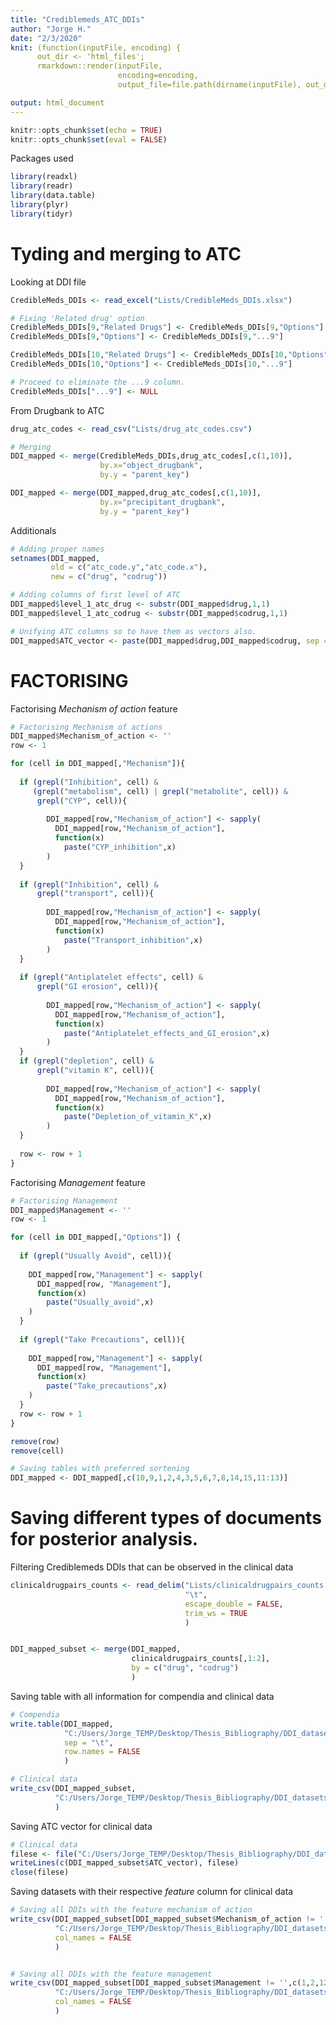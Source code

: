 ---
title: "Crediblemeds_ATC_DDIs"
author: "Jorge H."
date: "2/3/2020"
knit: (function(inputFile, encoding) { 
      out_dir <- 'html_files';
      rmarkdown::render(inputFile,
                        encoding=encoding, 
                        output_file=file.path(dirname(inputFile), out_dir, 'Crediblemeds_DDI.html')) })

output: html_document
---

```{r setup, include=FALSE}
knitr::opts_chunk$set(echo = TRUE)
knitr::opts_chunk$set(eval = FALSE)
```

Packages used
```{r}
library(readxl)
library(readr)
library(data.table)
library(plyr)
library(tidyr)
```

# Tyding and merging to ATC

Looking at DDI file
```{r}
CredibleMeds_DDIs <- read_excel("Lists/CredibleMeds_DDIs.xlsx")

# Fixing 'Related drug' option
CredibleMeds_DDIs[9,"Related Drugs"] <- CredibleMeds_DDIs[9,"Options"]
CredibleMeds_DDIs[9,"Options"] <- CredibleMeds_DDIs[9,"...9"]

CredibleMeds_DDIs[10,"Related Drugs"] <- CredibleMeds_DDIs[10,"Options"]
CredibleMeds_DDIs[10,"Options"] <- CredibleMeds_DDIs[10,"...9"]

# Proceed to eliminate the ...9 column. 
CredibleMeds_DDIs["...9"] <- NULL 

```


From Drugbank to ATC
```{r}
drug_atc_codes <- read_csv("Lists/drug_atc_codes.csv")

# Merging
DDI_mapped <- merge(CredibleMeds_DDIs,drug_atc_codes[,c(1,10)],
                    by.x="object_drugbank",
                    by.y = "parent_key")

DDI_mapped <- merge(DDI_mapped,drug_atc_codes[,c(1,10)],
                    by.x="precipitant_drugbank",
                    by.y = "parent_key")
```


Additionals
```{r}
# Adding proper names
setnames(DDI_mapped,
         old = c("atc_code.y","atc_code.x"),
         new = c("drug", "codrug"))

# Adding columns of first level of ATC
DDI_mapped$level_1_atc_drug <- substr(DDI_mapped$drug,1,1)
DDI_mapped$level_1_atc_codrug <- substr(DDI_mapped$codrug,1,1)

# Unifying ATC columns so to have them as vectors also.
DDI_mapped$ATC_vector <- paste(DDI_mapped$drug,DDI_mapped$codrug, sep = "_") 
```


# FACTORISING

Factorising *Mechanism of action* feature 
```{r}
# Factorising Mechanism of actions
DDI_mapped$Mechanism_of_action <- ''
row <- 1

for (cell in DDI_mapped[,"Mechanism"]){
  
  if (grepl("Inhibition", cell) & 
     (grepl("metabolism", cell) | grepl("metabolite", cell)) & 
      grepl("CYP", cell)){
    
        DDI_mapped[row,"Mechanism_of_action"] <- sapply(
          DDI_mapped[row,"Mechanism_of_action"], 
          function(x) 
            paste("CYP_inhibition",x)
        )
  }
  
  if (grepl("Inhibition", cell) &
      grepl("transport", cell)){
    
        DDI_mapped[row,"Mechanism_of_action"] <- sapply(
          DDI_mapped[row,"Mechanism_of_action"],
          function(x) 
            paste("Transport_inhibition",x)
        )
  }
  
  if (grepl("Antiplatelet effects", cell) & 
      grepl("GI erosion", cell)){
    
        DDI_mapped[row,"Mechanism_of_action"] <- sapply(
          DDI_mapped[row,"Mechanism_of_action"], 
          function(x) 
            paste("Antiplatelet_effects_and_GI_erosion",x)
        )
  }
  if (grepl("depletion", cell) & 
      grepl("vitamin K", cell)){
    
        DDI_mapped[row,"Mechanism_of_action"] <- sapply(
          DDI_mapped[row,"Mechanism_of_action"], 
          function(x) 
            paste("Depletion_of_vitamin_K",x)
        )
  }
  
  row <- row + 1
} 
```


Factorising *Management* feature
```{r}
# Factorising Management
DDI_mapped$Management <- ''
row <- 1

for (cell in DDI_mapped[,"Options"]) {
  
  if (grepl("Usually Avoid", cell)){
    
    DDI_mapped[row,"Management"] <- sapply(
      DDI_mapped[row, "Management"], 
      function(x) 
        paste("Usually_avoid",x)
    )
  }
  
  if (grepl("Take Precautions", cell)){
    
    DDI_mapped[row,"Management"] <- sapply(
      DDI_mapped[row, "Management"], 
      function(x) 
        paste("Take_precautions",x)
    )
  }
  row <- row + 1
}

remove(row)
remove(cell)

# Saving tables with preferred sortening
DDI_mapped <- DDI_mapped[,c(10,9,1,2,4,3,5,6,7,8,14,15,11:13)]
```


# Saving different types of documents for posterior analysis. 

Filtering Crediblemeds DDIs that can be observed in the clinical data 
```{r}
clinicaldrugpairs_counts <- read_delim("Lists/clinicaldrugpairs_counts.tsv",
                                       "\t", 
                                       escape_double = FALSE, 
                                       trim_ws = TRUE
                                       )


DDI_mapped_subset <- merge(DDI_mapped,
                           clinicaldrugpairs_counts[,1:2],
                           by = c("drug", "codrug")
                           )
```


Saving table with all information for compendia and clinical data
```{r}
# Compendia
write.table(DDI_mapped,
            "C:/Users/Jorge_TEMP/Desktop/Thesis_Bibliography/DDI_datasets/ATC_treatment/Filtered_datasets/Crediblemeds_to_ATC.txt",
            sep = "\t",
            row.names = FALSE 
            )

# Clinical data
write_csv(DDI_mapped_subset,
          "C:/Users/Jorge_TEMP/Desktop/Thesis_Bibliography/DDI_datasets/Analysis/ATC_treatment/DDI_clinical_data/DDI_dataset/Crediblemeds_DDI.txt"
          )
```


Saving ATC vector for clinical data
```{r}
# Clinical data
filese <- file("C:/Users/Jorge_TEMP/Desktop/Thesis_Bibliography/DDI_datasets/Analysis/ATC_treatment/DDI_clinical_data/DDI_atc_vector/Crediblemeds_vector.txt")
writeLines(c(DDI_mapped_subset$ATC_vector), filese)
close(filese)
```


Saving datasets with their respective *feature* column for clinical data
```{r}
# Saving all DDIs with the feature mechanism of action
write_csv(DDI_mapped_subset[DDI_mapped_subset$Mechanism_of_action != '',c(1,2,11,13,14)],
          "C:/Users/Jorge_TEMP/Desktop/Thesis_Bibliography/DDI_datasets/Analysis/Features/Mechanism_of_action/Crediblemeds_M.A_DDI.txt",
          col_names = FALSE
          )


# Saving all DDIs with the feature management
write_csv(DDI_mapped_subset[DDI_mapped_subset$Management != '',c(1,2,12,13,14)],
          "C:/Users/Jorge_TEMP/Desktop/Thesis_Bibliography/DDI_datasets/Analysis/Features/Management/Crediblemeds_management_DDI.txt", 
          col_names = FALSE
          )
```

